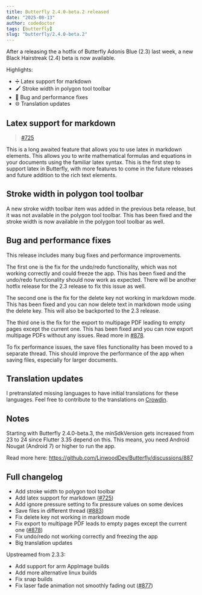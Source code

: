 ```yaml
---
title: Butterfly 2.4.0-beta.2 released
date: "2025-08-13"
author: codedoctor
tags: [butterfly]
slug: "butterfly/2.4.0-beta.2"
---
```


After a releasing the a hotfix of Butterfly Adonis Blue (2.3) last week, a new Black Hairstreak (2.4) beta is now available.

Highlights:

- ➗ Latex support for markdown
- 🖌️ Stroke width in polygon tool toolbar
- 🐞 Bug and performance fixes
- 🌐 Translation updates

## Latex support for markdown

> [#725](https://github.com/LinwoodDev/Butterfly/issues/725)

This is a long awaited feature that allows you to use latex in markdown elements. This allows you to write mathematical formulas and equations in your documents using the familiar latex syntax.
This is the first step to support latex in Butterfly, with more features to come in the future releases and future addition to the rich text elements.

## Stroke width in polygon tool toolbar

A new stroke width toolbar item was added in the previous beta release, but it was not available in the polygon tool toolbar.
This has been fixed and the stroke width is now available in the polygon tool toolbar as well.

## Bug and performance fixes

This release includes many bug fixes and performance improvements.

The first one is the fix for the undo/redo functionality, which was not working correctly and could freeze the app. This has been fixed and the undo/redo functionality should now work as expected. There will be another hotfix release for the 2.3 release to fix this issue as well.

The second one is the fix for the delete key not working in markdown mode. This has been fixed and you can now delete text in markdown mode using the delete key. This will also be backported to the 2.3 release.

The third one is the fix for the export to multipage PDF leading to empty pages except the current one. This has been fixed and you can now export multipage PDFs without any issues. Read more in [#878](https://github.com/LinwoodDev/Butterfly/issues/878).

To fix performance issues, the save files functionality has been moved to a separate thread. This should improve the performance of the app when saving files, especially for larger documents.

## Translation updates

I pretranslated missing languages to have initial translations for these languages. Feel free to contribute to the translations on [Crowdin](https://linwood.dev/butterfly/translate).

## Notes

Starting with Butterfly 2.4.0-beta.3, the minSdkVersion gets increased from 23 to 24 since Flutter 3.35 depend on this.
This means, you need Android Nougat (Android 7) or higher to run the app.

Read more here: <https://github.com/LinwoodDev/Butterfly/discussions/887>

## Full changelog

* Add stroke width to polygon tool toolbar
* Add latex support for markdown ([#725](https://github.com/LinwoodDev/Butterfly/issues/725))
* Add ignore pressure setting to fix pressure values on some devices
* Save files in different thread ([#883](https://github.com/LinwoodDev/Butterfly/issues/883))
* Fix delete key not working in markdown mode
* Fix export to multipage PDF leads to empty pages except the current one ([#878](https://github.com/LinwoodDev/Butterfly/issues/878))
* Fix undo/redo not working correctly and freezing the app
* Big translation updates

Upstreamed from 2.3.3:
* Add support for arm AppImage builds
* Add more alternative linux builds
* Fix snap builds
* Fix laser fade animation not smoothly fading out ([#877](https://github.com/LinwoodDev/Butterfly/issues/877))
